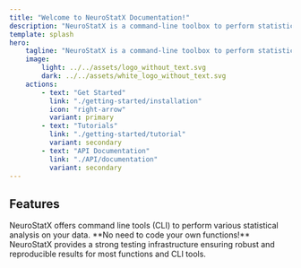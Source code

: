 ```yaml
---
title: "Welcome to NeuroStatX Documentation!"
description: "NeuroStatX is a command-line toolbox to perform statistical analysis on neuroscience data."
template: splash
hero:
    tagline: "NeuroStatX is a command-line toolbox to perform statistical analysis on neuroscience data."
    image:
        light: ../../assets/logo_without_text.svg
        dark: ../../assets/white_logo_without_text.svg
    actions:
        - text: "Get Started"
          link: "./getting-started/installation"
          icon: "right-arrow"
          variant: primary
        - text: "Tutorials"
          link: "./getting-started/tutorial"
          variant: secondary
        - text: "API Documentation"
          link: "./API/documentation"
          variant: secondary
---
```



## Features

<CardGrid stagger>
    <Card title="Command Line Tools" icon="seti:powershell">
        NeuroStatX offers command line tools (CLI) to perform various statistical
        analysis on your data. **No need to code your own functions!** 
    </Card>
    <Card title="Testing Infrastructure" icon="seti:python">
        NeuroStatX provides a strong testing infrastructure ensuring robust and
        reproducible results for most functions and CLI tools.
    </Card>
</CardGrid>